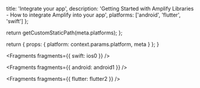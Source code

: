 
  title: 'Integrate your app',
  description:
    'Getting Started with Amplify Libraries - How to integrate Amplify into your app',
  platforms: ['android', 'flutter', 'swift']
};

  return getCustomStaticPath(meta.platforms);
};

  return {
    props: {
      platform: context.params.platform,
      meta
    }
  };
}


<Fragments fragments={{ swift: ios0 }} />


<Fragments fragments={{ android: android1 }} />


<Fragments fragments={{ flutter: flutter2 }} />
